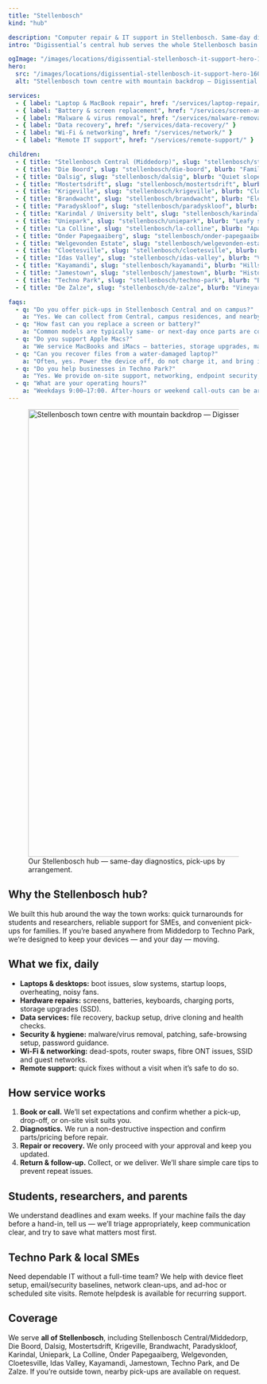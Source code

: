 ```yaml
---
title: "Stellenbosch"
kind: "hub"

description: "Computer repair & IT support in Stellenbosch. Same-day diagnostics, pick-ups, and on-site help for homes, students & SMEs."
intro: "Digissential’s central hub serves the whole Stellenbosch basin — from Middedorp and campus to Techno Park and surrounding estates. We fix laptops and desktops, recover data, remove malware, and set up home/office Wi-Fi. Same-day diagnostics; pick-ups by arrangement."

ogImage: "/images/locations/digissential-stellenbosch-it-support-hero-1600x900.webp"
hero:
  src: "/images/locations/digissential-stellenbosch-it-support-hero-1600x900.webp"
  alt: "Stellenbosch town centre with mountain backdrop — Digissential computer repair & IT support hub."

services:
  - { label: "Laptop & MacBook repair", href: "/services/laptop-repair/" }
  - { label: "Battery & screen replacement", href: "/services/screen-and-battery/" }
  - { label: "Malware & virus removal", href: "/services/malware-removal/" }
  - { label: "Data recovery", href: "/services/data-recovery/" }
  - { label: "Wi-Fi & networking", href: "/services/network/" }
  - { label: "Remote IT support", href: "/services/remote-support/" }

children:
  - { title: "Stellenbosch Central (Middedorp)", slug: "stellenbosch/stellenbosch-central", blurb: "Oak-lined streets around Church Street, the university core, and Coetzenburg." }
  - { title: "Die Boord", slug: "stellenbosch/die-boord", blurb: "Family neighbourhood near the convenience centre and R44." }
  - { title: "Dalsig", slug: "stellenbosch/dalsig", blurb: "Quiet slopes beneath the Hottentots Holland ridge." }
  - { title: "Mostertsdrift", slug: "stellenbosch/mostertsdrift", blurb: "Historic, leafy avenues on the Jonkershoek side." }
  - { title: "Krigeville", slug: "stellenbosch/krigeville", blurb: "Close to schools and Medi-Clinic — popular family area." }
  - { title: "Brandwacht", slug: "stellenbosch/brandwacht", blurb: "Elevated suburb with quick access to the R44." }
  - { title: "Paradyskloof", slug: "stellenbosch/paradyskloof", blurb: "Greenbelts and trails with mountain views." }
  - { title: "Karindal / University belt", slug: "stellenbosch/karindal", blurb: "Close to campus, Coetzenburg, and student housing." }
  - { title: "Uniepark", slug: "stellenbosch/uniepark", blurb: "Leafy streets near the schools and sports facilities." }
  - { title: "La Colline", slug: "stellenbosch/la-colline", blurb: "Apartments and student digs on the northern ridge." }
  - { title: "Onder Papegaaiberg", slug: "stellenbosch/onder-papegaaiberg", blurb: "Affordable homes below the hill with quick N1 access." }
  - { title: "Welgevonden Estate", slug: "stellenbosch/welgevonden-estate", blurb: "Secure estate living with green spaces." }
  - { title: "Cloetesville", slug: "stellenbosch/cloetesville", blurb: "Community hubs along the main road — we pick up here." }
  - { title: "Idas Valley", slug: "stellenbosch/idas-valley", blurb: "Valley neighbourhoods around the dam and sports fields." }
  - { title: "Kayamandi", slug: "stellenbosch/kayamandi", blurb: "Hillside community — call to arrange pick-ups." }
  - { title: "Jamestown", slug: "stellenbosch/jamestown", blurb: "Historic village towards Somerset West." }
  - { title: "Techno Park", slug: "stellenbosch/techno-park", blurb: "Business park — same-day on-site support for offices." }
  - { title: "De Zalze", slug: "stellenbosch/de-zalze", blurb: "Vineyard estate between R44 and the golf course." }

faqs:
  - q: "Do you offer pick-ups in Stellenbosch Central and on campus?"
    a: "Yes. We can collect from Central, campus residences, and nearby suburbs. Collections are scheduled; please call or book online."
  - q: "How fast can you replace a screen or battery?"
    a: "Common models are typically same- or next-day once parts are confirmed in stock. We’ll inspect and quote before any work starts."
  - q: "Do you support Apple Macs?"
    a: "We service MacBooks and iMacs — batteries, storage upgrades, macOS issues, and data recovery — using high-quality parts."
  - q: "Can you recover files from a water-damaged laptop?"
    a: "Often, yes. Power the device off, do not charge it, and bring it in. We’ll assess the drive and attempt safe data recovery."
  - q: "Do you help businesses in Techno Park?"
    a: "Yes. We provide on-site support, networking, endpoint security, and remote helpdesk for SMEs. SLAs available on request."
  - q: "What are your operating hours?"
    a: "Weekdays 9:00–17:00. After-hours or weekend call-outs can be arranged for urgent business work — please phone to confirm."
---
```


<figure>
  <img
    src="/images/locations/digissential-stellenbosch-it-support-hero-1600x900.webp"
    alt="Stellenbosch town centre with mountain backdrop — Digissential computer repair & IT support hub."
    width="1600"
    height="900"
    loading="eager"
    decoding="async"
    fetchpriority="high"
    style={{ borderRadius: "1rem", width: "100%", height: "auto" }}
  />
  <figcaption>Our Stellenbosch hub — same-day diagnostics, pick-ups by arrangement.</figcaption>
</figure>

## Why the Stellenbosch hub?

We built this hub around the way the town works: quick turnarounds for students and researchers, reliable support for SMEs, and convenient pick-ups for families. If you’re based anywhere from Middedorp to Techno Park, we’re designed to keep your devices — and your day — moving.

## What we fix, daily

- **Laptops & desktops:** boot issues, slow systems, startup loops, overheating, noisy fans.  
- **Hardware repairs:** screens, batteries, keyboards, charging ports, storage upgrades (SSD).  
- **Data services:** file recovery, backup setup, drive cloning and health checks.  
- **Security & hygiene:** malware/virus removal, patching, safe-browsing setup, password guidance.  
- **Wi-Fi & networking:** dead-spots, router swaps, fibre ONT issues, SSID and guest networks.  
- **Remote support:** quick fixes without a visit when it’s safe to do so.

## How service works

1. **Book or call.** We’ll set expectations and confirm whether a pick-up, drop-off, or on-site visit suits you.  
2. **Diagnostics.** We run a non-destructive inspection and confirm parts/pricing before repair.  
3. **Repair or recovery.** We only proceed with your approval and keep you updated.  
4. **Return & follow-up.** Collect, or we deliver. We’ll share simple care tips to prevent repeat issues.

## Students, researchers, and parents

We understand deadlines and exam weeks. If your machine fails the day before a hand-in, tell us — we’ll triage appropriately, keep communication clear, and try to save what matters most first.

## Techno Park & local SMEs

Need dependable IT without a full-time team? We help with device fleet setup, email/security baselines, network clean-ups, and ad-hoc or scheduled site visits. Remote helpdesk is available for recurring support.

## Coverage

We serve **all of Stellenbosch**, including Stellenbosch Central/Middedorp, Die Boord, Dalsig, Mostertsdrift, Krigeville, Brandwacht, Paradyskloof, Karindal, Uniepark, La Colline, Onder Papegaaiberg, Welgevonden, Cloetesville, Idas Valley, Kayamandi, Jamestown, Techno Park, and De Zalze. If you’re outside town, nearby pick-ups are available on request.

